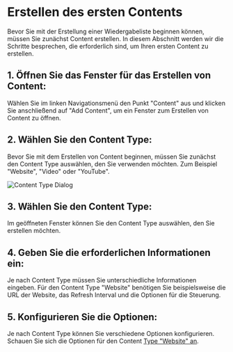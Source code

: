 # Erstellen des ersten Contents

Bevor Sie mit der Erstellung einer Wiedergabeliste beginnen können, müssen Sie zunächst Content erstellen.
In diesem Abschnitt werden wir die Schritte besprechen, die erforderlich sind, um Ihren ersten Content zu erstellen.

## 1. Öffnen Sie das Fenster für das Erstellen von Content:

Wählen Sie im linken Navigationsmenü den Punkt "Content" aus und klicken Sie anschließend auf "Add Content",
um ein Fenster zum Erstellen von Content zu öffnen.

## 2. Wählen Sie den Content Type:

Bevor Sie mit dem Erstellen von Content beginnen, müssen Sie zunächst den Content Type auswählen, den Sie verwenden möchten. Zum Beispiel "Website", "Video" oder "YouTube".

![Content Type Dialog](./add_content_dialog.png)

## 3. Wählen Sie den Content Type:

Im geöffneten Fenster können Sie den Content Type auswählen, den Sie erstellen möchten.

## 4. Geben Sie die erforderlichen Informationen ein:

Je nach Content Type müssen Sie unterschiedliche Informationen eingeben.
Für den Content Type "Website" benötigen Sie beispielsweise die URL der Website, das Refresh Interval
und die Optionen für die Steuerung.

## 5. Konfigurieren Sie die Optionen:

Je nach Content Type können Sie verschiedene Optionen konfigurieren. Schauen Sie sich die Optionen für den Content [Type "Website" an](/content-types/website).